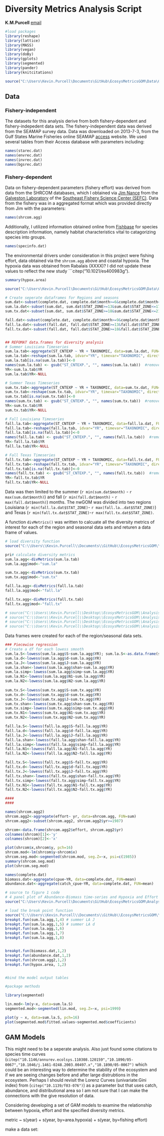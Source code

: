 Diversity Metrics Analysis Script
=================================

**K.M.Purcell**
[email](mailto:kevin@kevin-purcell.com)


```r
#load packages
library(reshape)
library(lattice)
library(MASS)
library(vegan)
library(doBy)
library(gplots)
library(segmented)
library(pander)
library(knitcitations)
```


```r
source("C:\Users\Kevin.Purcell\Documents\GitHub\EcosysMetricsGOM\Data\GatherSource\importDiversityData.R")
```

## Data
### Fishery-independent

The datasets for this analysis derive from both fishery-dependent and fishery-indepedent data sets.  The fishery-independent data was derived from the SEAMAP survey data.  Data was downloaded on 2013-7-3, from the Gulf States Marine Fisheries online SEAMAP [access](http://seamap.gsmfc.org/) website.  We used several tables from their Access database with parameters including:


```r
names(starec.dat)
names(envrec.dat)
names(invrec.dat)
names(bgsrec.dat)
```

### Fishery-dependent
Data on fishery-dependent parameters (fishery effort) was derived from data from the SHRCOM databases, which I obtained via [Jim Nance](email:james.m.nance@noaa.gov) from the [Galveston Laboratory](http://www.galvestonlab.sefsc.noaa.gov/) of the [Southeast Fishery Science Center (SEFC)](http://www.sefsc.noaa.gov/).  Data from the fishery was in a aggregated format which was provided directly from Jim with the parameters:

```r
names(shrcom.agg)
```

Additionally, I utilized information obtained online from [Fishbase](http://www.fishbase.org/) for species description information, namely habitat characteristics vital to catagorizing species into groups.

```r
names(specinfo.dat)
```

The environmental drivers under consideration in this project were fishing effort, data obtained via the ```shrcom.agg``` above and coastal hypoxia.  The hypoxia data was obtained from Rabalais (XXXX)?  I did not update these values to reflect the new study ```citep("10.1021/es400983g").  

```r
summary(hypox.area)
```


```r
source("C:\Users\Kevin.Purcell\Documents\GitHub\EcosysMetricsGOM\Data\GatherSource\mergeDiversityData.R")
```




```r
# Create seperate dataframes for Regions and seasons
sum.dat<-subset(complete.dat, complete.dat$month>=6&complete.dat$month<=8)
sum.la.dat<-subset(sum.dat, sum.dat$STAT_ZONE>=13&sum.dat$STAT_ZONE<=17)
sum.tx.dat<-subset(sum.dat, sum.dat$STAT_ZONE>=18&sum.dat$STAT_ZONE<=21)

fall.dat<-subset(complete.dat, complete.dat$month>=9&complete.dat$month<=11)
fall.la.dat<-subset(fall.dat, fall.dat$STAT_ZONE>=13&fall.dat$STAT_ZONE<=17)
fall.tx.dat<-subset(fall.dat, fall.dat$STAT_ZONE>=18&fall.dat$STAT_ZONE<=21)


## REFOMAT data.frames for diversity analysis
# Summer Louisiana Timeseries
sum.la.tab<-aggregate(ST_CNTEXP ~ YR + TAXONOMIC, data=sum.la.dat, FUN=sum)
sum.la.tab<-reshape(sum.la.tab, idvar="YR", timevar="TAXONOMIC", direction="wide")
sum.la.tab[is.na(sum.la.tab)]<-0
names(sum.la.tab) <- gsub("ST_CNTEXP.", "", names(sum.la.tab))  #removes the var name from reshape
YR<-sum.la.tab$YR
sum.la.tab$YR<-NULL

# Summer Texas Timeseries  
sum.tx.tab<-aggregate(ST_CNTEXP ~ YR + TAXONOMIC, data=sum.tx.dat, FUN=sum)
sum.tx.tab<-reshape(sum.tx.tab, idvar="YR", timevar="TAXONOMIC", direction="wide")
sum.tx.tab[is.na(sum.tx.tab)]<-0
names(sum.tx.tab) <- gsub("ST_CNTEXP.", "", names(sum.tx.tab))  #removes the var name from reshape
YR<-sum.tx.tab$YR
sum.tx.tab$YR<-NULL

# Fall Louisiana Timeseries
fall.la.tab<-aggregate(ST_CNTEXP ~ YR + TAXONOMIC, data=fall.la.dat, FUN=sum)
fall.la.tab<-reshape(fall.la.tab, idvar="YR", timevar="TAXONOMIC", direction="wide")
fall.la.tab[is.na(fall.la.tab)]<-0
names(fall.la.tab) <- gsub("ST_CNTEXP.", "", names(fall.la.tab))  #removes the var name from reshape
YR<-fall.la.tab$YR
fall.la.tab$YR<-NULL

# Fall Texas Timeseries  
fall.tx.tab<-aggregate(ST_CNTEXP ~ YR + TAXONOMIC, data=fall.tx.dat, FUN=sum)
fall.tx.tab<-reshape(fall.tx.tab, idvar="YR", timevar="TAXONOMIC", direction="wide")
fall.tx.tab[is.na(fall.tx.tab)]<-0
names(fall.tx.tab) <- gsub("ST_CNTEXP.", "", names(fall.tx.tab))  #removes the var name from reshape
YR<-fall.tx.tab$YR
fall.tx.tab$YR<-NULL
```

Data was then limited to the summer (```r min(sum.dat$month)``` - ```r max(sum.dat$month)```) and fall (```r min(fall.dat$month)``` - ```r max(fall.dat$month)```) months.  The nwGOM was divided into two regions Louisiana (```r min(fall.la.dat$STAT_ZONE)```- ```r max(fall.la..dat$STAT_ZONE)```) and Texas (```r min(fall.tx.dat$STAT_ZONE)```-```r max(fall.tx.dat$STAT_ZONE)```.  

A function ```divMetrics()``` was written to calcuate all the diversity metrics of interest for each of the region and seasonal data sets and returen a data frame of values.


```r
# load diversity function
source("C:\\Users\\Kevin.Purcell\\Documents\\GitHub\\EcosysMetricsGOM\\functions\\divMetrics.R")

pri# calculate diversity metrics
sum.la.agg<-divMetrics(sum.la.tab)
sum.la.agg$mod<-"sum.la"

sum.tx.agg<-divMetrics(sum.tx.tab)
sum.tx.agg$mod<-"sum.tx"

fall.la.agg<-divMetrics(fall.la.tab)
fall.la.agg$mod<-"fall.la"

fall.tx.agg<-divMetrics(fall.tx.tab)
fall.tx.agg$mod<-"fall.tx"

# source("C:\\Users\\Kevin.Purcell\\Desktop\\EcosysMetricsGOM\\Analysis\\ResultsFigures\\LaDivMetricsFig.R")
# source("C:\\Users\\Kevin.Purcell\\Desktop\\EcosysMetricsGOM\\Analysis\\ResultsFigures\\TxDivMetricsFig.R")
# source("C:\\Users\\Kevin.Purcell\\Desktop\\EcosysMetricsGOM\\Analysis\\ResultsFigures\\LaDivSmoothFig.R")
# source("C:\\Users\\Kevin.Purcell\\Desktop\\EcosysMetricsGOM\\Analysis\\ResultsFigures\\TxDivSmoothFig.R")
```
Data frames were created for each of the region/seasonal data sets.


```r
### Piecewise regression
# Create a df for each lowess smooth
sum.la.S<-lowess(sum.la.agg$S~sum.la.agg$YR); sum.la.S<-as.data.frame(sum.la.S)
sum.la.d<-lowess(sum.la.agg$d~sum.la.agg$YR)
sum.la.J<-lowess(sum.la.agg$J~sum.la.agg$YR)
sum.la.shan<-lowess(sum.la.agg$shan~sum.la.agg$YR)
sum.la.simp<-lowess(sum.la.agg$simp~sum.la.agg$YR)
sum.la.N1<-lowess(sum.la.agg$N1~sum.la.agg$YR)
sum.la.N2<-lowess(sum.la.agg$N2~sum.la.agg$YR)  
  
sum.tx.S<-lowess(sum.tx.agg$S~sum.tx.agg$YR)
sum.tx.d<-lowess(sum.tx.agg$d~sum.tx.agg$YR)
sum.tx.J<-lowess(sum.tx.agg$J~sum.tx.agg$YR)
sum.tx.shan<-lowess(sum.tx.agg$shan~sum.tx.agg$YR)
sum.tx.simp<-lowess(sum.tx.agg$simp~sum.tx.agg$YR)
sum.tx.N1<-lowess(sum.tx.agg$N1~sum.tx.agg$YR)
sum.tx.N2<-lowess(sum.tx.agg$N2~sum.tx.agg$YR)

fall.la.S<-lowess(fall.la.agg$S~fall.la.agg$YR)
fall.la.d<-lowess(fall.la.agg$d~fall.la.agg$YR)
fall.la.J<-lowess(fall.la.agg$J~fall.la.agg$YR)
fall.la.shan<-lowess(fall.la.agg$shan~fall.la.agg$YR)
fall.la.simp<-lowess(fall.la.agg$simp~fall.la.agg$YR)
fall.la.N1<-lowess(fall.la.agg$N1~fall.la.agg$YR)
fall.la.N2<-lowess(fall.la.agg$N2~fall.la.agg$YR)

fall.tx.S<-lowess(fall.tx.agg$S~fall.tx.agg$YR)
fall.tx.d<-lowess(fall.tx.agg$d~fall.tx.agg$YR)
fall.tx.J<-lowess(fall.tx.agg$J~fall.tx.agg$YR)
fall.tx.shan<-lowess(fall.tx.agg$shan~fall.tx.agg$YR)
fall.tx.simp<-lowess(fall.tx.agg$simp~fall.tx.agg$YR)
fall.tx.N1<-lowess(fall.tx.agg$N1~fall.tx.agg$YR)
fall.tx.N2<-lowess(fall.tx.agg$N2~fall.tx.agg$YR)
```











```r
####
####

names(shrcom.agg2)
shrcom.agg2<-aggregate(effort~ yr, data=shrcom.agg, FUN=sum)
shrcom.agg2<-subset(shrcom.agg2, shrcom.agg2$yr>=1987)

shrcom<-data.frame(shrcom.agg2$effort, shrcom.agg2$yr)
colnames(shrcom)[1]<-'y'
colnames(shrcom)[2]<-'x'

plot(shrcom$x,shrcom$y, pch=16)
shrcom.mod<-lm(shrcom$y~shrcom$x)
shrcom.seg.mod<-segmented(shrcom.mod, seg.Z=~x, psi=c(1985))
summary(shrcom.seg.mod)
plot(shrcom.seg.mod)

names(complete.dat)
biomass.dat<-aggregate(cpue~YR, data=complete.dat, FUN=mean)
abundance.dat<-aggregate(catch_cpue~YR, data=complete.dat, FUN=mean)

# source to figure 1 code
# 4 panel plot of Abundance-Biomass time-series and Hypoxia and Effort time-series
source("C:\Users\Kevin.Purcell\Documents\GitHub\EcosysMetricsGOM\Analysis\ResultsFigures\figure1.R")

```

```r
# load the break point function
source("C:\\Users\\Kevin.Purcell\\Documents\\GitHub\\EcosysMetricsGOM\\functions\\breakpts.R")
breakpt.fun(sum.la.agg,1,4) # summer LA J
breakpt.fun(sum.la.agg,1,5) # summer LA d
breakpt.fun(sum.la.agg,1,6)
breakpt.fun(sum.la.agg,1,7)
breakpt.fun(sum.la.agg,1,8)


breakpt.fun(biomass.dat,1,2)
breakpt.fun(abundance.dat,1,2)
breakpt.fun(shrcom.agg2,1,2)
breakpt.fun(hypox.area, 1,2)


#bind the model output tables
```



```r
#package methods

library(segmented)

lin.mod<-lm(y~x, data=sum.la.S)
segmented.mod<-segmented(lin.mod, seg.Z=~x, psi=1999)

plot(y ~ x, data=sum.la.S, pch=16) 
plot(segmented.mod$fitted.values~segmented.mod$coefficients)
```

## GAM Models

This might need to be a seperate analysis.  Also just found some citations to species time curves (```citep("10.1146/annurev.ecolsys.110308.120159","10.1890/05-0067","10.1046/j.1461-0248.2003.00497.x","10.1890/05-0067")``` which could be an interesting way to determine the stability of the ecosystem and if we are seeing changes before and after large distrubtions in the ecosystem.  Perhaps I should revisit the Lorenz Curves (univariate:Gini index) from (```citep("10.1139/f03-076")```) as a parameter but that uses catch, abundance, and distributional area so I am not sure that I can make the connections with the give resolution of data.  

Considering developing a set of GAM models to examine the relationship between hypoxia, effort and the specified diversity metrics.  

metric ~ s(year) + s(year, by=area.hypoxia) + s(year, by=fishing effort)


make a data set:


